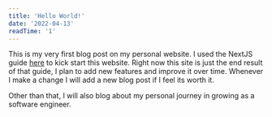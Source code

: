 ```yaml
---
title: 'Hello World!'
date: '2022-04-13'
readTime: '1'
---
```


This is my very first blog post on my personal website. I used the NextJS guide [here](https://nextjs.org/learn/basics/create-nextjs-app) to kick start this website. Right now this site is just the end result of that guide, I plan to add new features and improve it over time. Whenever I make a change I will add a new blog post if I feel its worth it.

Other than that, I will also blog about my personal journey in growing as a software engineer.
